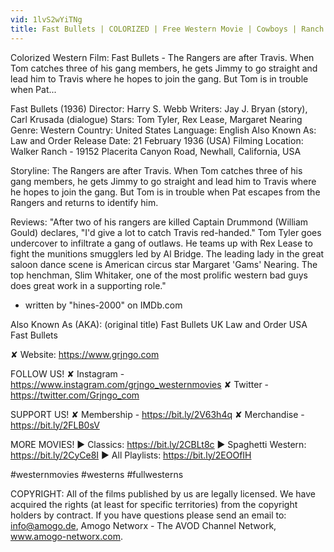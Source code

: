 ```yaml
---
vid: 1lvS2wYiTNg
title: Fast Bullets | COLORIZED | Free Western Movie | Cowboys | Ranch Film
---
```


Colorized Western Film: Fast Bullets - The Rangers are after Travis. When Tom catches three of his gang members, he gets Jimmy to go straight and lead him to Travis where he hopes to join the gang. But Tom is in trouble when Pat...

Fast Bullets (1936)
Director: Harry S. Webb
Writers: Jay J. Bryan (story), Carl Krusada (dialogue)
Stars: Tom Tyler, Rex Lease, Margaret Nearing
Genre: Western
Country: United States
Language: English
Also Known As: Law and Order
Release Date: 21 February 1936 (USA)
Filming Location: Walker Ranch - 19152 Placerita Canyon Road, Newhall, California, USA

Storyline:
The Rangers are after Travis. When Tom catches three of his gang members, he gets Jimmy to go straight and lead him to Travis where he hopes to join the gang. But Tom is in trouble when Pat escapes from the Rangers and returns to identify him.

Reviews:
"After two of his rangers are killed Captain Drummond (William Gould) declares, "I'd give a lot to catch Travis red-handed." Tom Tyler goes undercover to infiltrate a gang of outlaws. He teams up with Rex Lease to fight the munitions smugglers led by Al Bridge. The leading lady in the great saloon dance scene is American circus star Margaret 'Gams' Nearing. The top henchman, Slim Whitaker, one of the most prolific western bad guys does great work in a supporting role."
- written by "hines-2000" on IMDb.com

Also Known As (AKA):
(original title) Fast Bullets
UK Law and Order
USA Fast Bullets

✘ Website: https://www.grjngo.com

FOLLOW US!
✘ Instagram - https://www.instagram.com/grjngo_westernmovies
✘ Twitter - https://twitter.com/Grjngo_com

SUPPORT US!
✘ Membership - https://bit.ly/2V63h4q
✘ Merchandise - https://bit.ly/2FLB0sV

MORE MOVIES! 
► Classics: https://bit.ly/2CBLt8c 
► Spaghetti Western: https://bit.ly/2CyCe8I 
► All Playlists: https://bit.ly/2EOOfIH 

#westernmovies #westerns #fullwesterns

COPYRIGHT: All of the films published by us are legally licensed. We have acquired the rights (at least for specific territories) from the copyright holders by contract. If you have questions please send an email to: info@amogo.de, Amogo Networx - The AVOD Channel Network, www.amogo-networx.com.
